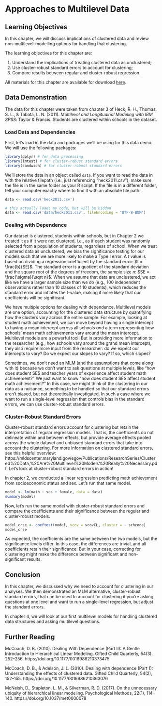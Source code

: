 # Approaches to Multilevel Data {#module-3}

## Learning Objectives

In this chapter, we will discuss implications of clustered data and review non-multilevel-modelling options for handling that clustering. 

The learning objectives for this chapter are:

1. Understand the implications of treating clustered data as unclustered;
2. Use cluster-robust standard errors to account for clustering;
3. Compare results between regular and cluster-robust regression.

All materials for this chapter are available for download [here](www.learn-mlms.com/students).

## Data Demonstration

The data for this chapter were taken from chapter 3 of Heck, R. H., Thomas, S. L., & Tabata, L. N. (2011). *Multilevel and Longitudinal Modeling with IBM SPSS*: Taylor & Francis. Students are clustered within schools in the dataset.

### Load Data and Dependencies

First, let's load in the data and packages we'll be using for this data demo. We will use the following packages:

```r
library(dplyr) # for data processing
library(lmtest) # for cluster-robust standard errors
library(sandwich) # for cluster-robust standard errors
```

We'll store the data in an object called `data`. If you want to read the data in with the relative filepath (i.e., just referencing "heck2011.csv"), make sure the file is in the same folder as your R script. If the file is in a different folder, tell your computer exactly where to find it with an absolute file path.

```r
data <- read.csv('heck2011.csv')
```

```r
# this actually loads my code, but will be hidden
data <- read.csv('data/heck2011.csv', fileEncoding = "UTF-8-BOM")
```

### Dealing with Dependence

Our dataset is clustered, students within schools, but in Chapter 2 we treated it as if it were not clustered, i.e., as if each student was randomly selected from a population of students, regardless of school. When we treat clustered data as unclustered, we bias the significance testing for our models such that we are more likely to make a Type I error. A *t* value is based on dividing a regression coefficient by the standard error: $t = \frac{b}{SE}$. The standard error is a quotient of the standard deviation and the square root of the degrees of freedom, the sample size *n*: $SE = \frac{\sigma}{\sqrt n}$. When we assume that data are unclustered, we act like we have a larger sample size than we do (e.g., 100 independent observations rather than 10 classes of 10 students), which reduces the standard error and inflates the t-value, making it more likely that our coefficients will be significant.

We have multiple options for dealing with dependence. Multilevel models are one option, accounting for the clustered data structure by quantifying how the clusters vary across the entire sample. For example, looking at student math achievement, we can move beyond having a single intercept to having a mean intercept across all schools *and* a term representing how schools' mean math achievements vary around the mean intercept. Multilevel models are a powerful tool! But in providing more information to the researcher (e.g., how schools vary around the grand mean intercept), they also require more input from the researcher: do we expect our intercepts to vary? Do we expect our slopes to vary? If so, which slopes?

Sometimes, we don't need an MLM (and the assumptions that come along with it) because we don't want to ask questions at multiple levels, like "how does student SES and teacher years of experience affect student math achievement?" We just want to know "how does student SES affect student math achievement?" In this case, we might think of the clustering in our data as a nuisance, something to be handled so that our standard errors aren't biased, but not theoretically investigated. In such a case where we want to run a single-level regression that controls bias in the standard errors, we can use cluster-robust standard errors.

### Cluster-Robust Standard Errors

Cluster-robust standard errors account for clustering but retain the interpretation of regular regression models. That is, the coefficients do not delineate within and between effects, but provide average effects pooled across the whole dataset and unbiased standard errors that take into account the clustering. For more information on clustered standard errors, see this helpful overview: https://mldscenter.maryland.gov/egov/Publications/ResearchSeries/Clustered%20Data,%20Are%20Multilevel%20Models%20Really%20Necessary.pdf. Let's look at cluster-robust standard errors in action!

In chapter 2, we conducted a linear regression predicting math achievement from socioeconomic status and sex. Let's run that same model.

```r
model <- lm(math ~ ses + female, data = data)
summary(model)
```

Now, let's run the same model with cluster-robust standard errors and compare the coefficients and their significance between the regular and cluster-robust models.

```r
model_crse <- coeftest(model, vcov = vcovCL, cluster = ~ schcode)
model_crse
```

As expected, the coefficients are the same between the two models, but the significance levels differ. In this case, the differences are trivial, and all coefficients retain their significance. But in your case, correcting for clustering might make the difference between significant and non-significant results. 

## Conclusion

In this chapter, we discussed why we need to account for clustering in our analyses. We then demonstrated an MLM alternative, cluster-robust standard errors, that can be used to account for clustering if you're asking questions at one level and want to run a single-level regression, but adjust the standard errors.

In chapter 4, we will look at our first multilevel models for handling clustered data structures and asking multilevel questions.

## Further Reading

McCoach, D. B. (2010). Dealing With Dependence (Part II): A Gentle Introduction to Hierarchical Linear Modeling. Gifted Child Quarterly, 54(3), 252–256. https://doi.org/10.1177/0016986210373475

McCoach, D. B., & Adelson, J. L. (2010). Dealing with dependence (Part 1): Understanding the effects of clustered data. Gifted Child Quarterly, 54(2), 152–155. https://doi.org/10.1177/0016986210363076

McNeish, D., Stapleton, L. M., & Silverman, R. D. (2017). On the unnecessary ubiquity of hierarchical linear modeling. Psychological Methods, 22(1), 114–140. https://doi.org/10.1037/met0000078

